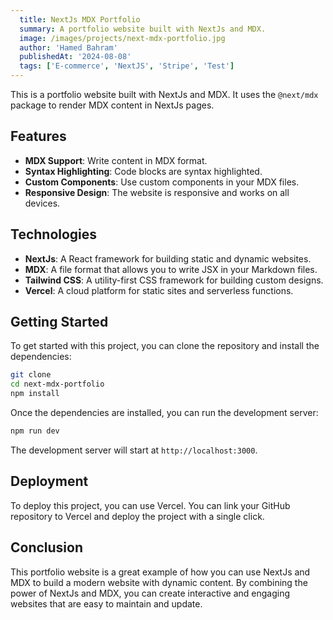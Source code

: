 ```yaml
---
  title: NextJs MDX Portfolio
  summary: A portfolio website built with NextJs and MDX.
  image: /images/projects/next-mdx-portfolio.jpg
  author: 'Hamed Bahram'
  publishedAt: '2024-08-08'
  tags: ['E-commerce', 'NextJS', 'Stripe', 'Test']
---
```


This is a portfolio website built with NextJs and MDX. It uses the `@next/mdx`
package to render MDX content in NextJs pages.

## Features

- **MDX Support**: Write content in MDX format.
- **Syntax Highlighting**: Code blocks are syntax highlighted.
- **Custom Components**: Use custom components in your MDX files.
- **Responsive Design**: The website is responsive and works on all devices.

## Technologies

- **NextJs**: A React framework for building static and dynamic websites.
- **MDX**: A file format that allows you to write JSX in your Markdown files.
- **Tailwind CSS**: A utility-first CSS framework for building custom designs.
- **Vercel**: A cloud platform for static sites and serverless functions.

## Getting Started

To get started with this project, you can clone the repository and install the
dependencies:

```bash
git clone
cd next-mdx-portfolio
npm install
```

Once the dependencies are installed, you can run the development server:

```bash
npm run dev
```

The development server will start at `http://localhost:3000`.

## Deployment

To deploy this project, you can use Vercel. You can link your GitHub repository
to Vercel and deploy the project with a single click.

## Conclusion

This portfolio website is a great example of how you can use NextJs and MDX to
build a modern website with dynamic content. By combining the power of NextJs
and MDX, you can create interactive and engaging websites that are easy to
maintain and update.
